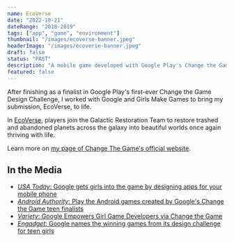 ```yaml
---
name: EcoVerse
date: "2022-10-21"
dateRange: "2018-2019"
tags: ["app", "game", "environment"]
thumbnail: "/images/ecoverse-banner.jpeg"
headerImage: "/images/ecoverse-banner.jpeg"
draft: false
status: "PAST"
description: "A mobile game developed with Google Play's Change the Game Design Challenge"
featured: false
---
```


After finishing as a finalist in Google Play's first-ever Change the Game Design Challenge, I worked with Google and Girls Make Games to bring my submission, EcoVerse, to life.

In [EcoVerse](https://play.google.com/store/apps/details?id=com.LearnDistrict.EcoVerse&hl=en_US&gl=US), players join the Galactic Restoration Team to restore trashed and abandoned planets across the galaxy into beautiful worlds once again thriving with life.

Learn more on [my page of Change The Game's official website](https://play.google.com/about/changethegame/designchallenge2018/dakota/).

## In the Media

- [_USA Today_: Google gets girls into the game by designing apps for your mobile phone](https://www.usatoday.com/story/tech/talkingtech/2018/11/08/teen-girls-design-android-games-you-can-now-get-google-play/1920479002/)
- [_Android Authority_: Play the Android games created by Google's Change the Game teen finalists](https://www.androidauthority.com/change-the-game-games-923258/)
- [_Variety_: Google Empowers Girl Game Developers via Change the Game](https://variety.com/2018/gaming/news/girl-game-developers-google-change-the-game-1203026066/)
- [_Engadget_: Google names the winning games from its design challenge for teen girls](https://www.engadget.com/2018-11-08-google-change-the-game-design-challenge-winners.html)
